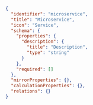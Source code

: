 ```json showLineNumbers
{
  "identifier": "microservice",
  "title": "Microservice",
  "icon": "Service",
  "schema": {
    "properties": {
      "description": {
        "title": "Description",
        "type": "string"
      }
    },
    "required": []
  },
  "mirrorProperties": {},
  "calculationProperties": {},
  "relations": {}
}
```
